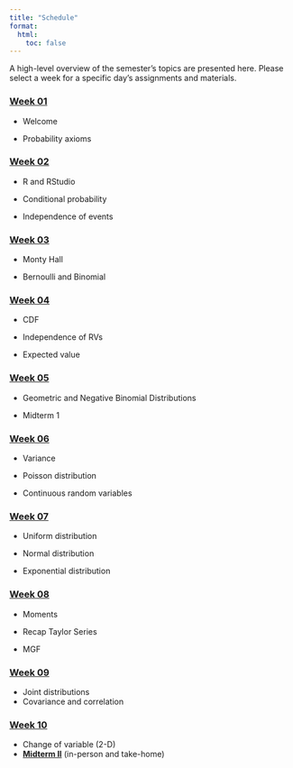 ```yaml
---
title: "Schedule"
format: 
  html: 
    toc: false
---
```


A high-level overview of the semester's topics are presented here. Please select a week for a specific day's assignments and materials.

### [Week 01](weeks/week-01.qmd)

-   Welcome

-   Probability axioms

### [Week 02](weeks/week-02.qmd)

-   R and RStudio

-   Conditional probability

-   Independence of events

### [Week 03](weeks/week-03.qmd)

-   Monty Hall

-   Bernoulli and Binomial

### [Week 04](weeks/week-04.qmd)

-   CDF

-   Independence of RVs

-   Expected value

### [Week 05](weeks/week-05.qmd)

-   Geometric and Negative Binomial Distributions

-   Midterm 1

### [Week 06](weeks/week-06.qmd)

-   Variance

-   Poisson distribution

-   Continuous random variables

### [Week 07](weeks/week-07.qmd)

-   Uniform distribution

-   Normal distribution

-   Exponential distribution

### [Week 08](weeks/week-08.qmd)

-   Moments

-   Recap Taylor Series

-   MGF

### [Week 09](weeks/week-09.qmd)

-   Joint distributions
-   Covariance and correlation

### [Week 10](weeks/week-10.qmd)

-   Change of variable (2-D)
-   [**Midterm II**](/exam.qmd#sec-midterm2) (in-person and take-home)
